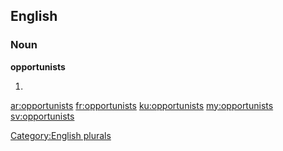 ==English==

===Noun===
'''opportunists'''

# {{plural of|[[opportunist]]}}

[[Category:English plurals]]

[[ar:opportunists]]
[[fr:opportunists]]
[[ku:opportunists]]
[[my:opportunists]]
[[sv:opportunists]]